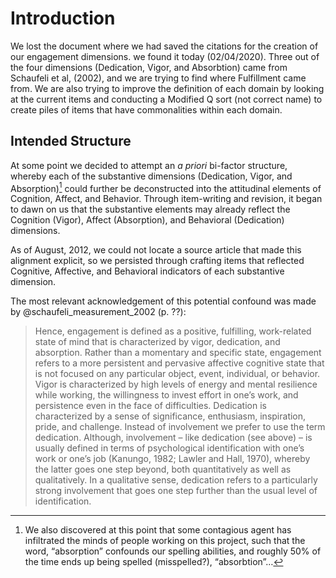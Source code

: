 # Introduction {#intro}

We lost the document where we had saved the citations for the creation of our engagement dimensions. we found it today (02/04/2020). 
Three out of the four dimensions (Dedication, Vigor, and Absorbtion) came from Schaufeli et al, (2002), and we are trying to find where Fulfillment came from. 
We are also trying to improve the definition of each domain by looking at the current items and conducting a Modified Q sort (not correct name) to create piles of items that have commonalities within each domain. 

## Intended Structure {#ABCDAV}

At some point we decided to attempt an *a priori* bi-factor structure, whereby each of the substantive dimensions (Dedication, Vigor, and Absorption)[^1] could further be deconstructed into the attitudinal elements of Cognition, Affect, and Behavior. Through item-writing and revision, it began to dawn on us that the substantive elements may already reflect the Cognition (Vigor), Affect (Absorption), and Behavioral (Dedication) dimensions. 

As of August, 2012, we could not locate a source article that made this alignment explicit, so we persisted through crafting items that reflected Cognitive, Affective, and Behavioral indicators of each substantive dimension.

The most relevant acknowledgement of this potential confound was made by @schaufeli_measurement_2002 (p. ??):

>Hence, engagement is defined as a positive, fulfilling, work-related state of mind that is characterized by vigor, dedication, and absorption. Rather than a momentary and specific state, engagement refers to a more persistent and pervasive affective cognitive state that is not focused on any particular object, event, individual, or behavior. Vigor is characterized by high levels of energy and mental resilience while working, the willingness to invest effort in one’s work, and persistence even in the face of difficulties. Dedication is characterized by a sense of significance, enthusiasm, inspiration, pride, and challenge. Instead of involvement we prefer to use the term dedication. Although, involvement – like dedication (see above) – is usually defined in terms of psychological identification with one’s work or one’s job (Kanungo, 1982; Lawler and Hall, 1970), whereby the latter goes one step beyond, both quantitatively as well as qualitatively. In a qualitative sense, dedication refers to a particularly strong involvement that goes one step further than the usual level of identification.

[^1]: We also discovered at this point that some contagious agent has infiltrated the minds of people working on this project, such that the word, "absorption" confounds our spelling abilities, and roughly 50% of the time ends up being spelled (misspelled?), "absorbtion"...

